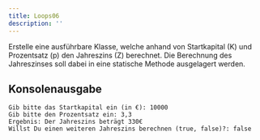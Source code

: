 ```yaml
---
title: Loops06
description: ''
---
```



Erstelle eine ausführbare Klasse, welche anhand von Startkapital (K) und
Prozentsatz (p) den Jahreszins (Z) berechnet. Die Berechnung des Jahreszinses
soll dabei in eine statische Methode ausgelagert werden.

## Konsolenausgabe

```console
Gib bitte das Startkapital ein (in €): 10000
Gib bitte den Prozentsatz ein: 3,3
Ergebnis: Der Jahreszins beträgt 330€
Willst Du einen weiteren Jahreszins berechnen (true, false)?: false
```

<Exercise pullRequest="15" branchSuffix="loops/06" />
